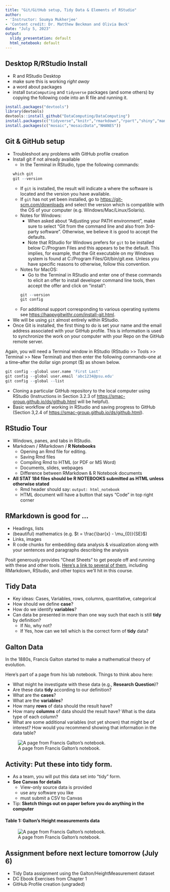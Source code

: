 ```yaml
---
title: "Git/GitHub setup, Tidy Data & Elements of RStudio"
author:
- 'Instructor: Soumya Mukherjee'
- 'Content credit: Dr. Matthew Beckman and Olivia Beck'
date: "July 5, 2023"
output: 
  slidy_presentation: default
  html_notebook: default
---
```

## Desktop R/RStudio Install

- R and RStudio Desktop
- make sure this is working *right away*
- a word about packages 
- install `DataComputing` and `tidyverse` packages (and some others)
  by copying the following code into an R file and running it.

```r
install.packages("devtools")
library(devtools)
devtools::install_github("DataComputing/DataComputing")
install.packages(c("tidyverse","knitr","rmarkdown","rpart","shiny","manipulate"))
install.packages(c("mosaic","mosaicData","NHANES"))
```
## Git & GitHub setup
- Troubleshoot any problems with GitHub profile creation
- Install git if not already available
  - In the Terminal in RStudio, type the following commands:
```r
which git
git --version
```
  - If `git` is installed, the result will indicate a where the software is located and the version you have available.
  - If `git` has not yet been installed, go to <https://git-scm.com/downloads> and select the version which is compatible with the OS of your computer (e.g. Windows/Mac/Linux/Solaris).
  - Notes for Windows:
    - When asked about “Adjusting your PATH environment”, make sure to select       “Git from the command line and also from 3rd-party software”. Otherwise,       we believe it is good to accept the defaults.
    - Note that RStudio for Windows prefers for `git` to be installed below         C:/Program Files and this appears to be the default. This implies, for        example, that the Git executable on my Windows system is found at             C:/Program Files/Git/bin/git.exe. Unless you have specific reasons to         otherwise, follow this convention.
  - Notes for MacOS:
    - Go to the Terminal in RStudio and enter one of these commands to elicit       an offer to install developer command line tools, then accept the offer       and click on "install":
```r
git --version
git config
```
  - For additional support corresponding to various operating systems see         <https://happygitwithr.com/install-git.html>.
- We will be using `git` almost entirely within RStudio.
- Once Git is installed, the first thing to do is set your name and the email address associated with your GitHub profile. This is information is used to synchronize the work on your computer with your Repo on the GitHub remote server.

Again, you will need a Terminal window in RStudio (RStudio >> Tools >> Terminal >> New Terminal) and then enter the following commands–one at a time–after the dollar sign prompt ($) as shown below.
```r
git config --global user.name 'First Last'
git config --global user.email 'abc1234@psu.edu'
git config --global --list
```
- Cloning a particular GitHub repository to the local computer using RStudio (Instructions in Section 3.2.3 of <https://smac-group.github.io/ds/github.html> will be helpful).
- Basic workflow of working in RStudio and saving progress to GitHub (Section 3,2.4 of <https://smac-group.github.io/ds/github.html>).

## RStudio Tour

- Windows, panes, and tabs in RStudio.
- Markdown / RMarkdown / **R Notebooks**  
    - Opening an Rmd file for editing.
    - Saving Rmd files
    - Compiling Rmd to HTML (or PDF or MS Word)
    - Documents, slides, webpages
    - Difference between RMarkdown & R Notebook documents
- **All STAT 184 files should be R NOTEBOOKS submitted as HTML unless otherwise stated**
    - Rmd header should say: `output: html_notebook`
    - HTML document will have a button that says "Code" in top right corner


## RMarkdown is good for ...

- Headings, lists
- (beautiful) mathematics (e.g. $t = \frac{\bar{x} - \mu_{0}}{SE}$)
- Links, images
- R code chunks for embedding data analysis & visualization along with your sentences and paragraphs describing the analysis

Posit generously provides "Cheat Sheets" to get people off and running with these and other tools.  [Here's a link to several of them](https://posit.co/resources/cheatsheets/), including RMarkdown, RStudio, and other topics we'll hit in this course.  

## Tidy Data

- Key ideas: Cases, Variables, rows, columns, quantitative, categorical
- How should we define **case**?
- How do we identify **variables**?
- Can data be presented in more than one way such that each is still **tidy** by definition?
    - If No, why not?
    - If Yes, how can we tell which is the correct form of **tidy** data?


## Galton Data

In the 1880s, Francis Galton started to make a mathematical theory of evolution.  

Here's part of a page from his lab notebook. Things to think abou here:

- What might he investigate with these data (e.g., **Research Question**)?
- Are these data **tidy** according to our definition?
- What are the **cases**?
- What are the **variables**?
- How many **rows** of data should the result have?
- How many **columns** of data should the result have?  What is the data type of each column?
- What are some additional variables (not yet shown) that might be of interest?  How would you recommend showing that information in the data table?


![A page from Francis Galton's notebook.](galton-notebook.jpg)



## Activity: Put these into tidy form.  

- As a team, you will put this data set into "tidy" form.  
- **See Canvas for details**
    - View-only source data is provided
    - use any software you like
    - must submit a CSV to Canvas 
- Tip: **Sketch things out on paper before you do anything in the computer**


#### Table 1: **Galton's Height measurements data**

![A page from Francis Galton's notebook.](galton-notebook.jpg)

## Assignment before next lecture tomorrow (July 6)

- Tidy Data assignment using the Galton/HeightMeasurement dataset
- DC Ebook Exercises from Chapter 1
- GitHub Profile creation (ungraded) 

